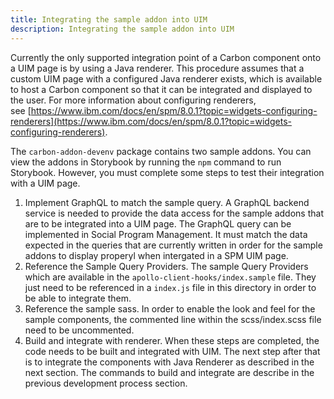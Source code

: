 ```yaml
---
title: Integrating the sample addon into UIM
description: Integrating the sample addon into UIM
---
```


Currently the only supported integration point of a Carbon component onto a UIM page is by using a Java renderer.
This procedure assumes that a custom UIM page with a configured Java renderer exists, which is available to host a Carbon component so that it can be integrated and displayed to the user.
For more information about configuring renderers, see [https://www.ibm.com/docs/en/spm/8.0.1?topic=widgets-configuring-renderers](https://www.ibm.com/docs/en/spm/8.0.1?topic=widgets-configuring-renderers).

The `carbon-addon-devenv` package contains two sample addons. You can view the addons in Storybook by running the `npm` command to run Storybook.
However, you must complete some steps to test their integration with a UIM page.

1. Implement GraphQL to match the sample query. A GraphQL backend service is needed to provide the data access for the sample addons that are to be integrated into a UIM page.
    The GraphQL query can be implemented in Social Program Management. It must match the data expected in the queries that are currently written in order for the sample addons to display properyl when intergated in a SPM UIM page.
2. Reference the Sample Query Providers. The sample Query Providers which are available in the `apollo-client-hooks/index.sample` file. They just need to be referenced in a `index.js` file in this directory in order to be able to integrate them.
3. Reference the sample sass.
    In order to enable the look and feel for the sample components, the commented line within the scss/index.scss file need to be uncommented.
4. Build and integrate with renderer.
    When these steps are completed, the code needs to be built and integrated with UIM. The next step after that is to integrate the components with Java Renderer as described in the next section.
    The commands to build and integrate are describe in the previous development process section.

